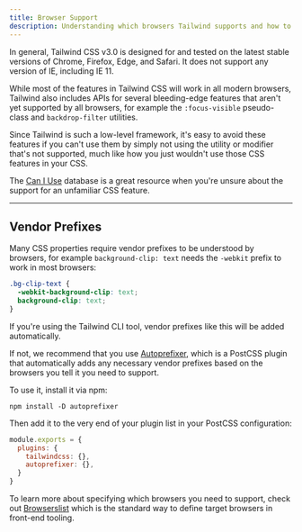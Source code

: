 ---
title: Browser Support
description: Understanding which browsers Tailwind supports and how to manage vendor prefixes.
---

In general, Tailwind CSS v3.0 is designed for and tested on the latest stable versions of Chrome, Firefox, Edge, and Safari. It does not support any version of IE, including IE 11.

While most of the features in Tailwind CSS will work in all modern browsers, Tailwind also includes APIs for several bleeding-edge features that aren't yet supported by all browsers, for example the `:focus-visible` pseudo-class and `backdrop-filter` utilities.

Since Tailwind is such a low-level framework, it's easy to avoid these features if you can't use them by simply not using the utility or modifier that's not supported, much like how you just wouldn't use those CSS features in your CSS.

The [Can I Use](https://caniuse.com/?search=focus-visible) database is a great resource when you're unsure about the support for an unfamiliar CSS feature.

---

## Vendor Prefixes

Many CSS properties require vendor prefixes to be understood by browsers, for example `background-clip: text` needs the `-webkit` prefix to work in most browsers:

```css
.bg-clip-text {
  -webkit-background-clip: text;
  background-clip: text;
}
```

If you're using the Tailwind CLI tool, vendor prefixes like this will be added automatically.

If not, we recommend that you use [Autoprefixer](https://github.com/postcss/autoprefixer), which is a PostCSS plugin that automatically adds any necessary vendor prefixes based on the browsers you tell it you need to support.

To use it, install it via npm:

```shell
npm install -D autoprefixer
```

Then add it to the very end of your plugin list in your PostCSS configuration:

```js
module.exports = {
  plugins: {
    tailwindcss: {},
    autoprefixer: {},
  }
}
```

To learn more about specifying which browsers you need to support, check out [Browserslist](https://github.com/browserslist/browserslist) which is the standard way to define target browsers in front-end tooling.
